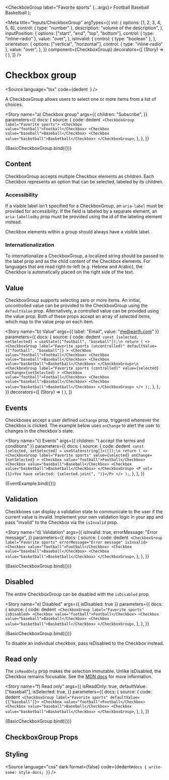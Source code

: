 
  <CheckboxGroup label="Favorite sports" {...args}>
    <Checkbox value="football">Football</Checkbox>
    <Checkbox value="baseball">Baseball</Checkbox>
    <Checkbox value="basketball">Basketball</Checkbox>
  </CheckboxGroup>
);

<Meta
  title="Inputs/CheckboxGroup"
  argTypes={{
    vol: {
      options: [1, 2, 3, 4, 5, 6],
      control: { type: "number" },
      description: "volume of the description",
    },
    inputPosition: {
      options: ["start", "end", "top", "bottom"],
      control: { type: "inline-radio" },
      value: "over",
    },
    isInvalid: {
      control: { type: "boolean" },
    },
    orientation: {
      options: ["vertical", "horizontal"],
      control: { type: "inline-radio" },
      value: "over",
    },
  }}
  component={CheckboxGroup}
  decorators={[
    (Story) => (
      <StoryGrid minWidth="150px" gap="8px">
        <Story />
      </StoryGrid>
    ),
  ]}
/>

# Checkbox group

<Source
  language="tsx"
  code={dedent`
  `}
/>

A CheckboxGroup allows users to select one or more items from a list of choices.

<Story
  name="a) Checkbox group"
  args={{
    children: "Subscribe",
  }}
  parameters={{
    docs: {
      source: {
        code: dedent`
  <CheckboxGroup label="Favorite sports">
    <Checkbox value="football">Football</Checkbox>
    <Checkbox value="baseball">Baseball</Checkbox>
    <Checkbox value="basketball">Basketball</Checkbox>
  </CheckboxGroup>`,
      },
    },
  }}
>
  {BasicCheckboxGroup.bind({})}
</Story>

<Source language="tsx" id="inputs-checkboxgroup--a-checkbox-group" />

## Content

CheckboxGroup accepts multiple Checkbox elements as children. Each Checkbox represents an option that can be selected, labeled by its children.

### Accessibility

If a visible label isn't specified for a CheckboxGroup, an `aria-label` must be provided for accessibility. If the field is labeled by a separate element, an `aria-labelledby` prop must be provided using the id of the labeling element instead.

Checkbox elements within a group should always have a visible label.

### Internationalization

To internationalize a CheckboxGroup, a localized string should be passed to the label prop and as the child content of the Checkbox elements. For languages that are read right-to-left (e.g. Hebrew and Arabic), the Checkbox is automatically placed on the right side of the text.

## Value

CheckboxGroup supports selecting zero or more items. An initial, uncontrolled value can be provided to the CheckboxGroup using the `defaultValue` prop. Alternatively, a controlled value can be provided using the value prop. Both of these props accept an array of selected items, which map to the value prop on each item.

<Story
  name="b) Value"
  args={{ label: "Email", value: "me@earth.com" }}
  parameters={{
    docs: {
      source: {
        code: dedent`
  const [selected, setSelected] = useState(["football", "baseball"]);\n
  return (
    <>
      <CheckboxGroup
        label="Favorite sports (uncontrolled)"
        defaultValue={["football", "baseball"]}
      >
        <Checkbox value="football">Football</Checkbox>
        <Checkbox value="baseball">Baseball</Checkbox>
        <Checkbox value="basketball">Basketball</Checkbox>
      </CheckboxGroup>\n
      <CheckboxGroup
        label="Favorite sports (controlled)"
        value={selected}
        onChange={setSelected}
      >
        <Checkbox value="football">Football</Checkbox>
        <Checkbox value="baseball">Baseball</Checkbox>
        <Checkbox value="basketball">Basketball</Checkbox>
      </CheckboxGroup>
    </>
  );`,
      },
    },
  }}
  decorators={[
    (Story) => (
      <StoryGrid cols="1fr 1fr">
        <Story />
      </StoryGrid>
    ),
  ]}
>
  <ValueExample />
</Story>

<Source language="tsx" id="inputs-checkboxgroup--b-value" />

## Events

Checkboxes accept a user defined `onChange` prop, triggered whenever the Checkbox is clicked. The example below uses `onChange` to alert the user to changes in the checkbox's state.

<Story
  name="c) Events"
  args={{ children: "I accept the terms and conditions" }}
  parameters={{
    docs: {
      source: {
        code: dedent`
  const [selected, setSelected] = useState<string[]>([]);\n
  return (
    <>
      <CheckboxGroup
        label="Favorite sports"
        value={selected}
        onChange={setSelected}
      >
        <Checkbox value="football">Football</Checkbox>
        <Checkbox value="baseball">Baseball</Checkbox>
        <Checkbox value="basketball">Basketball</Checkbox>
      </CheckboxGroup>
      <P vol={1}>You have selected: {selected.join(", ")}</P>
    </>
  );`,
      },
    },
  }}
>
  {EventExample.bind({})}
</Story>

<Source language="tsx" id="inputs-checkboxgroup--c-events" />

## Validation

Checkboxes can display a validation state to communicate to the user if the current value is invalid. Implement your own validation logic in your app and pass "invalid" to the Checkbox via the `isInvalid` prop.

<Story
  name="d) Validation"
  args={{
    isInvalid: true,
    errorMessage: "Error message",
  }}
  parameters={{
    docs: {
      source: {
        code: dedent`
  <CheckboxGroup label="Favorite sports" errorMessage="Error message" isInvalid>
    <Checkbox value="football">Football</Checkbox>
    <Checkbox value="baseball">Baseball</Checkbox>
    <Checkbox value="basketball">Basketball</Checkbox>
  </CheckboxGroup>`,
      },
    },
  }}
>
  {BasicCheckboxGroup.bind({})}
</Story>

<Source language="tsx" id="inputs-checkboxgroup--d-validation" />

## Disabled

The entire CheckboxGroup can be disabled with the `isDisabled` prop.

<Story
  name="e) Disabled"
  args={{ isDisabled: true }}
  parameters={{
    docs: {
      source: {
        code: dedent`
  <CheckboxGroup label="Favorite sports" isDisabled>
    <Checkbox value="football">Football</Checkbox>
    <Checkbox value="baseball">Baseball</Checkbox>
    <Checkbox value="basketball">Basketball</Checkbox>
  </CheckboxGroup>`,
      },
    },
  }}
>
  {BasicCheckboxGroup.bind({})}
</Story>

<Source language="tsx" id="inputs-checkboxgroup--e-disabled" />

To disable an individual checkbox, pass isDisabled to the Checkbox instead.

## Read only

The `isReadOnly` prop makes the selection immutable. Unlike isDisabled, the Checkbox remains focusable. See the [MDN docs](https://developer.mozilla.org/en-US/docs/Web/HTML/Attributes/readonly) for more information.

<Story
  name="f) Read only"
  args={{
    isReadOnly: true,
    defaultValue: ["baseball"],
    isSelected: true,
  }}
  parameters={{
    docs: {
      source: {
        code: dedent`
  <CheckboxGroup label="Favorite sports" defaultValue={["baseball"]}>
    <Checkbox value="football">Football</Checkbox>
    <Checkbox value="baseball">Baseball</Checkbox>
    <Checkbox value="basketball">Basketball</Checkbox>
  </CheckboxGroup>`,
      },
    },
  }}
>
  {BasicCheckboxGroup.bind({})}
</Story>

<Source language="tsx" id="inputs-checkboxgroup--f-read-only" />

## CheckboxGroup Props

<ArgsTable of={CheckboxGroup} />

## Styling

<Source
  language="css"
  dark
  format={false}
  code={dedent`
    #docs {
      write-some: style-docs;
    }
  `}
/>
